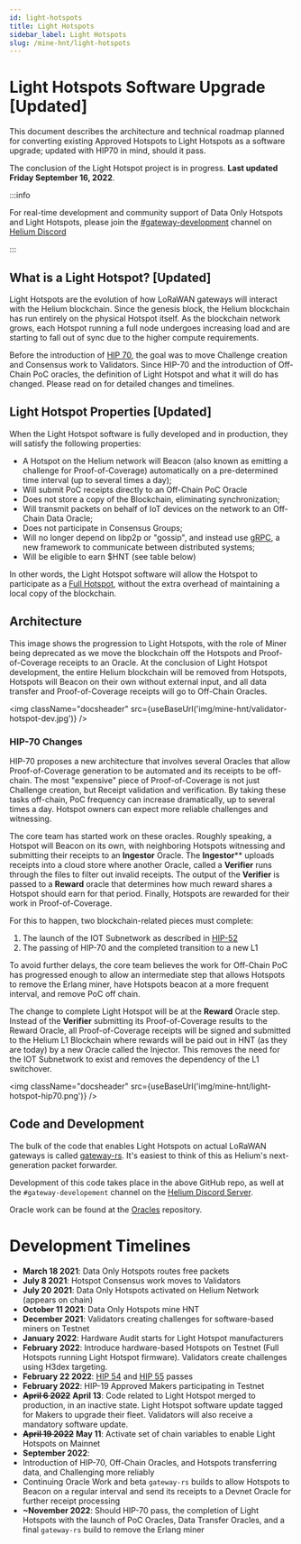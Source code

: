 ```yaml
---
id: light-hotspots
title: Light Hotspots
sidebar_label: Light Hotspots
slug: /mine-hnt/light-hotspots
---
```


# Light Hotspots Software Upgrade [Updated]


This document describes the architecture and technical roadmap planned for converting existing
Approved Hotspots to Light Hotspots as a software upgrade; updated with HIP70 in mind, should it pass. 

The conclusion of the Light Hotspot project is in progress. **Last updated Friday September 16, 2022**.

:::info

For real-time development and community support of Data Only Hotspots and Light Hotspots, please
join the
[#gateway-development](discord://discord.com/channels/404106811252408320/784462269072277576) channel
on [Helium Discord](https://discord.gg/helium)

:::

## What is a Light Hotspot? [Updated]

Light Hotspots are the evolution of how LoRaWAN gateways will interact with the Helium blockchain.
Since the genesis block, the Helium blockchain has run entirely on the physical Hotspot itself. As
the blockchain network grows, each Hotspot running a full node undergoes increasing load and are
starting to fall out of sync due to the higher compute requirements.

Before the introduction of [HIP 70](https://github.com/helium/HIP/blob/main/0070-scaling-helium.md), the goal was to move Challenge creation and Consensus work to Validators. Since HIP-70 and the introduction of Off-Chain PoC oracles, the definition of Light Hotspot and what it will do has changed. Please read on for detailed changes and timelines.

## Light Hotspot Properties [Updated]

When the Light Hotspot software is fully developed and in production, they will satisfy the
following properties:

- A Hotspot on the Helium network will Beacon (also known as emitting a challenge for Proof-of-Coverage) automatically on a pre-determined time interval (up to several times a day);
- Will submit PoC receipts directly to an Off-Chain PoC Oracle
- Does not store a copy of the Blockchain, eliminating synchronization;
- Will transmit packets on behalf of IoT devices on the network to an Off-Chain Data Oracle;
- Does not participate in Consensus Groups;
- Will no longer depend on libp2p or "gossip", and instead use [gRPC](https://grpc.io/), a new
  framework to communicate between distributed systems;
- Will be eligible to earn $HNT (see table below)

In other words, the Light Hotspot software will allow the Hotspot to participate as a
[Full Hotspot](/mine-hnt/full-hotspots), without the extra overhead of maintaining a local copy of
the blockchain.

## Architecture

This image shows the progression to Light Hotspots, with the role of Miner being deprecated as we
move the blockchain off the Hotspots and Proof-of-Coverage receipts to an Oracle. At the conclusion of
Light Hotspot development, the entire Helium blockchain will be removed from Hotspots, Hotspots will Beacon on their own without external input, and all data transfer and Proof-of-Coverage receipts will go to Off-Chain Oracles. 

<img className="docsheader" src={useBaseUrl('img/mine-hnt/validator-hotspot-dev.jpg')} />

### HIP-70 Changes

HIP-70 proposes a new architecture that involves several Oracles that allow Proof-of-Coverage generation to be automated and its receipts to be off-chain. The most "expensive" piece of Proof-of-Coverage is not just Challenge creation, but Receipt validation and verification. By taking these tasks off-chain, PoC frequency can increase dramatically, up to several times a day. Hotspot owners can expect more reliable challenges and witnessing.

The core team has started work on these oracles. Roughly speaking, a Hotspot will Beacon on its own, with neighboring Hotspots witnessing and submitting their receipts to an **Ingestor** Oracle. The **Ingestor**** uploads receipts into a cloud store where another Oracle, called a **Verifier** runs through the files to filter out invalid receipts. The output of the **Verifier** is passed to a **Reward** oracle that determines how much reward shares a Hotspot should earn for that period. Finally, Hotspots are rewarded for their work in Proof-of-Coverage. 

For this to happen, two blockchain-related pieces must complete:
1. The launch of the IOT Subnetwork as described in [HIP-52](https://github.com/helium/HIP/blob/main/0052-iot-dao.md)
2. The passing of HIP-70 and the completed transition to a new L1

To avoid further delays, the core team believes the work for Off-Chain PoC has progressed enough to allow an intermediate step that allows Hotspots to remove the Erlang miner, have Hotspots beacon at a more frequent interval, and remove PoC off chain.

The change to complete Light Hotspot will be at the **Reward** Oracle step. Instead of the **Verifier** submitting its Proof-of-Coverage results to the Reward Oracle, all Proof-of-Coverage receipts will be signed and submitted to the Helium L1 Blockchain where rewards will be paid out in HNT (as they are today) by a new Oracle called the Injector. This removes the need for the IOT Subnetwork to exist and removes the dependency of the L1 switchover.

<img className="docsheader" src={useBaseUrl('img/mine-hnt/light-hotspot-hip70.png')} />


## Code and Development

The bulk of the code that enables Light Hotspots on actual LoRaWAN gateways is called
[gateway-rs](https://github.com/helium/gateway-rs). It's easiest to think of this as Helium's
next-generation packet forwarder.

Development of this code takes place in the above GitHub repo, as well at the
`#gateway-developement` channel on the [Helium Discord Server](https://discord.gg/helium).

Oracle work can be found at the [Oracles](https://github.com/helium/oracles) repository.

# Development Timelines

- **March 18 2021**: Data Only Hotspots routes free packets
- **July 8 2021**: Hotspot Consensus work moves to Validators
- **July 20 2021**: Data Only Hotspots activated on Helium Network (appears on chain)
- **October 11 2021**: Data Only Hotspots mine HNT
- **December 2021**: Validators creating challenges for software-based miners on Testnet
- **January 2022**: Hardware Audit starts for Light Hotspot manufacturers
- **February 2022**: Introduce hardware-based Hotspots on Testnet (Full Hotspots running Light
  Hotspot firmware). Validators create challenges using H3dex targeting.
- **February 22 2022**:
  [HIP 54](https://heliumvote.com/14me3X7jpEmn3eeFfnAkMvUoFU3cN6GAS3CDomqCikr7VQfHWrU) and
  [HIP 55](https://heliumvote.com/14Rjhhz1DXLVmSRdzappqWgD6rfgu6XYxmdaSCvWLyLH8ZWbciK) passes
- **February 2022**: HIP-19 Approved Makers participating in Testnet
- **~~April 6 2022~~** **April 13**: Code related to Light Hotspot merged to production, in an
  inactive state. Light Hotspot software update tagged for Makers to upgrade their fleet. Validators
  will also receive a mandatory software update.
- **~~April 19 2022~~** **May 11**: Activate set of chain variables to enable Light Hotspots on
  Mainnet
- **September 2022**: 
- Introduction of HIP-70, Off-Chain Oracles, and Hotspots transferring data, and Challenging more reliably
- Continuing Oracle Work and beta `gateway-rs` builds to allow Hotspots to Beacon on a regular interval and send its receipts to a Devnet Oracle for further receipt processing
- **~November 2022**: Should HIP-70 pass, the completion of Light Hotspots with the launch of PoC Oracles, Data Transfer Oracles, and a final `gateway-rs` build to remove the Erlang miner 
